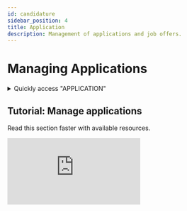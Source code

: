 ```yaml
---
id: candidature
sidebar_position: 4
title: Application
description: Management of applications and job offers.
---
```

 

# <i class="fas fa-project-diagram"></i> Managing Applications

<details>
  <summary>Quickly access "APPLICATION"</summary>

  To quickly access the "APPLICATION" section, simply enter a search keyword in the search bar to find the section without manually navigating through the menus.

  Here is a *[list](/docs/act/controle/search)* – not exhaustive – of supported search keywords.
</details>

## Tutorial: Manage applications
Read this section faster with available resources.

<div className={styles.ytbFrame}>
<iframe
  src="https://www.youtube.com/embed/KAKnJ42iaKg"
  title="Logging into PGS"
  frameborder="0"
  allow="accelerometer; autoplay; clipboard-write; encrypted-media; gyroscope; picture-in-picture"
  allowfullscreen>
</iframe>
</div>

